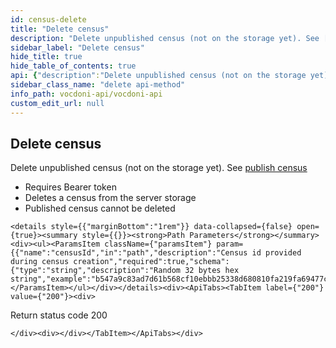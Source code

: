 ```yaml
---
id: census-delete
title: "Delete census"
description: "Delete unpublished census (not on the storage yet). See [publish census](census-publish)"
sidebar_label: "Delete census"
hide_title: true
hide_table_of_contents: true
api: {"description":"Delete unpublished census (not on the storage yet). See [publish census](census-publish)\n- Requires Bearer token\n- Deletes a census from the server storage\n- Published census cannot be deleted","operationId":"censusDelete","security":[{"bearerAuth":[]}],"tags":["Censuses"],"parameters":[{"name":"censusId","in":"path","description":"Census id provided during census creation","required":true,"schema":{"type":"string","description":"Random 32 bytes hex string","example":"b547a9c83ad7d61b568cf10ebbb25338d680810fa219fa69477cfbd860b386c2"}}],"responses":{"200":{"description":"Return status code 200"}},"method":"delete","path":"/censuses/{censusId}","servers":[{"url":"https://api-dev.vocdoni.net/v2/"}],"securitySchemes":{"bearerAuth":{"type":"http","scheme":"bearer"}},"info":{"version":"2.0.0","title":"Vocdoni API","description":"The Vocdoni API is a REST API that substitutes the previous RPCs in order to make it easier for  developers/integrators to build on top of the voting protocol. This API facilitates creating votings using Vocdoni,  without the hassle of learning a complex blockchain platform, allowing to perform all the features that enable the  voting protocol such as creating an account, entity, voting process, census & vote, abstracting as much as possible  the complexity and offering simple and straightforward methods to perform those actions. \nYou can review the API endpoints documentation in this section, the main entities are:\n- [**Chain**](chain): The Vocdoni blockchain is named Vochain. It is a Byzantine fault-tolerant network based on Tendermint that  executes the Vocdoni Protocol logic represented as a state machine. Its main purpose is to register votes in a  decentralized and verifiable format. In those endpoints, you can consult the state of the chain, transactions costs,  list organizations and get more Vochain info.\n- [**Accounts**](accounts): Identified by an Ethereum like address. An account can create and manage elections, transfer tokens,  give power to other accounts on his behalf (delegates) and manage its metadata.\n- [**Elections**](elections): Is a rule-set of options and requirements for creating a process in which people vote a series of  options. To know more about the params of an election and its lifecycle go [here](../get-started/intro#23-elections).  In this section you will find all information related to an election as its information, election keys, submitted  votes & how to create a new election.\n- [**Censuses**](censuses): The census is a key component of any voting process. It specifies the set of users (identified by a  public key or address) eligible for participating in an election. To understand more about the Censuses you can  check [here](../get-started/intro#21-the-census). Here you will be able to get censuses information like the Merkle  root, total weight & size, import/export the censuses and create new ones.\n- [**Votes**](votes): All the information related to the vote issued by a participant in a vote, you can check the validity of  the vote, consult your information and send a vote."},"postman":{"name":"Delete census","description":{"content":"Delete unpublished census (not on the storage yet). See [publish census](census-publish)\n- Requires Bearer token\n- Deletes a census from the server storage\n- Published census cannot be deleted","type":"text/plain"},"url":{"path":["censuses",":censusId"],"host":["{{baseUrl}}"],"query":[],"variable":[{"disabled":false,"description":{"content":"(Required) Census id provided during census creation","type":"text/plain"},"type":"any","value":"","key":"censusId"}]},"method":"DELETE","auth":{"type":"bearer","bearer":[{"type":"any","value":"<Bearer Token>","key":"token"}]}}}
sidebar_class_name: "delete api-method"
info_path: vocdoni-api/vocdoni-api
custom_edit_url: null
---
```



## Delete census



Delete unpublished census (not on the storage yet). See [publish census](census-publish)
- Requires Bearer token
- Deletes a census from the server storage
- Published census cannot be deleted

````mdx-code-block
<details style={{"marginBottom":"1rem"}} data-collapsed={false} open={true}><summary style={{}}><strong>Path Parameters</strong></summary><div><ul><ParamsItem className={"paramsItem"} param={{"name":"censusId","in":"path","description":"Census id provided during census creation","required":true,"schema":{"type":"string","description":"Random 32 bytes hex string","example":"b547a9c83ad7d61b568cf10ebbb25338d680810fa219fa69477cfbd860b386c2"}}}></ParamsItem></ul></div></details><div><ApiTabs><TabItem label={"200"} value={"200"}><div>
````

Return status code 200

````mdx-code-block
</div><div></div></TabItem></ApiTabs></div>
````
      
